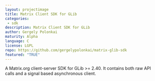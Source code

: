 ```yaml
---
layout: projectimage
title: Matrix Client SDK for GLib
categories: 
 - sdk
description: Matrix Client SDK for GLib
author: Gergely Polonkai
maturity: Alpha
language: C
license: LGPL
repo: https://github.com/gergelypolonkai/matrix-glib-sdk
featured: "TRUE"
---
```


A Matrix.org client-server SDK for GLib >= 2.40. It contains both raw API calls and a signal based asynchronous client.
